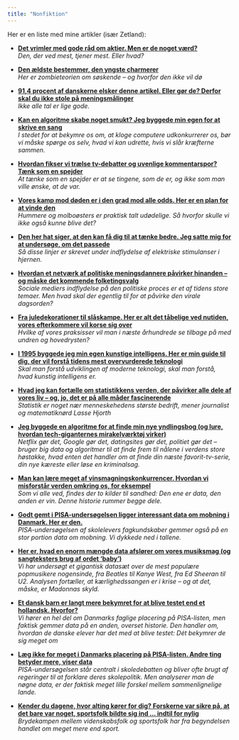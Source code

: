 ```yaml
---
title: "Nonfiktion"
---
```


Her er en liste med mine artikler (især Zetland):

-   [**Det vrimler med gode råd om aktier. Men er de noget værd?**](https://www.zetland.dk/historie/se6DXpjw-meAVKN05-0aa25)\
    *Den, der ved mest, tjener mest. Eller hvad?*

-   [**Den ældste bestemmer, den yngste charmerer**](https://www.zetland.dk/historie/sevgQApm-meAVKN05-50aae)\
    *Her er zombieteorien om søskende -- og hvorfor den ikke vil dø*

-   [**91,4 procent af danskerne elsker denne artikel. Eller gør de? Derfor skal du ikke stole på meningsmålinger**](https://www.zetland.dk/historie/sO0VAdZr-meAVKN05-66f35)\
    *Ikke alle tal er lige gode.*

-   [**Kan en algoritme skabe noget smukt? Jeg byggede min egen for at skrive en sang**](https://www.zetland.dk/historie/s8YxgrB9-meAVKN05-fbca6)\
    *I stedet for at bekymre os om, at kloge computere udkonkurrerer os, bør vi måske spørge os selv, hvad vi kan udrette, hvis vi slår kræfterne sammen.*

-   [**Hvordan fikser vi trælse tv-debatter og uvenlige kommentarspor? Tænk som en spejder**](https://www.zetland.dk/historie/s81E6rGw-meAVKN05-b032c)\
    *At tænke som en spejder er at se tingene, som de er, og ikke som man ville ønske, at de var.*

-   [**Vores kamp mod døden er i den grad mod alle odds. Her er en plan for at vinde den**](https://www.zetland.dk/historie/sejvZrXp-meAVKN05-e8c31)\
    *Hummere og molboøsters er praktisk talt udødelige. Så hvorfor skulle vi ikke også kunne blive det?*

-   [**Den her hat siger, at den kan få dig til at tænke bedre. Jeg satte mig for at undersøge, om det passede**](https://www.zetland.dk/historie/sOXVPwd9-meAVKN05-c8510)\
    *Så disse linjer er skrevet under indflydelse af elektriske stimulanser i hjernen.*

-   [**Hvordan et netværk af politiske meningsdannere påvirker hinanden -- og måske det kommende folketingsvalg**](https://www.zetland.dk/historie/sop1WxdA-meAVKN05-06c81)\
    *Sociale mediers indflydelse på den politiske proces er et af tidens store temaer. Men hvad skal der egentlig til for at påvirke den virale dagsorden?*

-   [**Fra juledekorationer til slåskampe. Her er alt det tåbelige ved nutiden, vores efterkommere vil korse sig over**](https://www.zetland.dk/historie/segJ3ql7-meAVKN05-71c33)\
    *Hvilke af vores praksisser vil man i næste århundrede se tilbage på med undren og hovedrysten?*

-   [**I 1995 byggede jeg min egen kunstige intelligens. Her er min guide til dig, der vil forstå tidens mest overvurderede teknologi**](https://www.zetland.dk/historie/seWEn09v-meAVKN05-6052d)\
    *Skal man forstå udviklingen af moderne teknologi, skal man forstå, hvad kunstig intelligens er.*

-   [**Hvad jeg kan fortælle om statistikkens verden, der påvirker alle dele af vores liv -- og, jo, det er på alle måder fascinerende**](https://www.zetland.dk/historie/s8l4qBqE-meAVKN05-5b48a)\
    *Statistik er noget nær menneskehedens største bedrift, mener journalist og matematiknørd Lasse Hjorth*

-   [**Jeg byggede en algoritme for at finde min nye yndlingsbog (og lure, hvordan tech-giganternes mirakelværktøj virker)**](https://www.zetland.dk/historie/s8DP49v6-meAVKN05-a8c6c)\
    *Netflix gør det, Google gør det, datingsites gør det, politiet gør det -- bruger big data og algoritmer til at finde frem til nålene i verdens store høstakke, hvad enten det handler om at finde din næste favorit-tv-serie, din nye kæreste eller løse en kriminalsag.*

-   [**Man kan lære meget af vinsmagningskonkurrencer. Hvordan vi misforstår verden omkring os, for eksempel**](https://www.zetland.dk/historie/sejvx1j6-meAVKN05-af1f8)\
    *Som vi alle ved, findes der to kilder til sandhed: Den ene er data, den anden er vin. Denne historie rummer begge dele.*

-   [**Godt gemt i PISA-undersøgelsen ligger interessant data om mobning i Danmark. Her er den.**](https://www.zetland.dk/historie/seWEgZJy-meAVKN05-1da6b)\
    *PISA-undersøgelsen af skolelevers fagkundskaber gemmer også på en stor portion data om mobning. Vi dykkede ned i tallene.*

-   [**Her er, hvad en enorm mængde data afslører om vores musiksmag (og sangteksters brug af ordet 'baby')**](https://www.zetland.dk/historie/soBPkDxW-meAVKN05-d4c36)\
    *Vi har undersøgt et gigantisk datasæt over de mest populære popmusikere nogensinde, fra Beatles til Kanye West, fra Ed Sheeran til U2. Analysen fortæller, at kærlighedssangen er i krise -- og at det, måske, er Madonnas skyld.*

-   [**Et dansk barn er langt mere bekymret for at blive testet end et hollandsk. Hvorfor?**](https://www.zetland.dk/historie/soV73qJJ-meAVKN05-105ee)\
    *Vi hører en hel del om Danmarks faglige placering på PISA-listen, men faktisk gemmer data på en anden, overset historie. Den handler om, hvordan de danske elever har det med at blive testet: Dét bekymrer de sig meget om*

-   [**Læg ikke for meget i Danmarks placering på PISA-listen. Andre ting betyder mere, viser data**](https://www.zetland.dk/historie/sOXVQ5rb-meAVKN05-6ef93)\
    *PISA-undersøgelsen står centralt i skoledebatten og bliver ofte brugt af regeringer til at forklare deres skolepolitik. Men analyserer man de nøgne data, er der faktisk meget lille forskel mellem sammenlignelige lande.*

-   [**Kender du dagene, hvor alting kører for dig? Forskerne var sikre på, at det bare var noget, sportsfolk bildte sig ind ... indtil for nylig**](https://www.zetland.dk/historie/s8qDllr9-meAVKN05-d047f)\
    *Brydekampen mellem videnskabsfolk og sportsfolk har fra begyndelsen handlet om meget mere end sport.*
